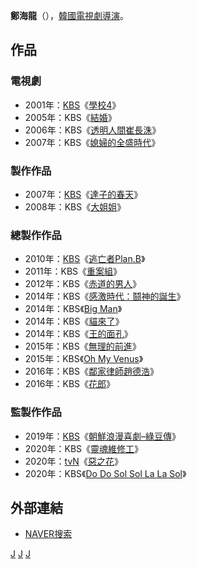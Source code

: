 {{藝人
| 姓名     = 鄭海龍 
| 類型     = 導演
| 圖片     = 
| 圖片尺寸 = 
| 圖片簡介 = 
| 原名     = 
| 外文名   = 정해룡
| 外文     = ko
| 羅馬拼音 = Jung Han Ryong
| 英文名   = 
| 綽號     = 
| 其他藝名 = 
| 國籍     = {{ROK}}
| 民族     = 
| 籍貫     = 
| 出生日期 = 
| 出生地點 = 
| 職業     = [[導演|導演]]
| 語言     = [[韓語|韓語]]
| 教育程度 = 
| 出身地   = 
| 出道作   = 
| 出道日期 = 1997年
| 代表作   = 
| 活躍年代 = 
| 經紀公司 = [[韓國放送公社|KBS]]
}}

'''鄭海龍'''（{{lang-ko|'''정해룡'''}}），[[韓國|韓國]][[電視劇|電視劇]][[導演|導演]]。
== 作品 ==
=== 電視劇 ===
*2001年：[[韓國放送公社|KBS]]《[[學校4|學校4]]》
*2005年：KBS《[[結婚_(電視劇)|結婚]]》
*2006年：KBS《[[透明人間崔長洙|透明人間崔長洙]]》
*2007年：KBS《[[媳婦的全盛時代|媳婦的全盛時代]]》
===製作作品 ===
*2007年：[[韓國放送公社|KBS]]《[[達子的春天|達子的春天]]》
*2008年：KBS《[[大姐姐_(電視劇)|大姐姐]]》
===總製作作品 ===
*2010年：[[韓國放送公社|KBS]]《[[逃亡者Plan.B|逃亡者Plan.B]]》
*2011年：KBS《[[重案組_(韓國電視劇)|重案組]]》
*2012年：KBS《[[赤道的男人|赤道的男人]]》
*2014年：KBS《[[感激時代：鬪神的誕生|感激時代：鬪神的誕生]]》
*2014年：KBS《[[Big_Man|Big Man]]》
*2014年：KBS《[[貓來了|貓來了]]》
*2014年：KBS《[[王的面孔|王的面孔]]》
*2015年：KBS《[[無理的前進|無理的前進]]》
*2015年：KBS《[[Oh_My_Venus|Oh My Venus]]》
*2016年：KBS《[[鄰家律師趙德浩|鄰家律師趙德浩]]》
*2016年：KBS《[[花郎_(電視劇)|花郎]]》
===監製作作品 ===
*2019年：[[韓國放送公社|KBS]]《[[朝鮮浪漫喜劇–綠豆傳|朝鮮浪漫喜劇–綠豆傳]]》
*2020年：KBS《[[靈魂維修工|靈魂維修工]]》
*2020年：[[tvN|tvN]]《[[惡之花_(電視劇)|惡之花]]》
*2020年：KBS《[[Do_Do_Sol_Sol_La_La_Sol|Do Do Sol Sol La La Sol]]》
== 外部連結 ==
*[http://people.search.naver.com/search.naver?where=nexearch&sm=tab_ppn&query=%EC%A0%95%ED%95%B4%EB%A3%A1&os=115764&ie=utf8&key=PeopleService NAVER搜索] {{Wayback|url=http://people.search.naver.com/search.naver?where=nexearch&sm=tab_ppn&query=%EC%A0%95%ED%95%B4%EB%A3%A1&os=115764&ie=utf8&key=PeopleService |date=20190614050442 }}{{ko}}
{{KBS學校系列}}
[[Category:韓國導演|J]]
[[Category:韓國電視劇導演|J]]
[[Category:鄭姓|J]]